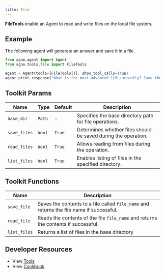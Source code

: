 ```yaml
---
title: File
---
```


**FileTools** enable an Agent to read and write files on the local file system.

## Example

The following agent will generate an answer and save it in a file.

```python cookbook/agent_concepts/tools/file_tools.py
from agno.agent import Agent
from agno.tools.file import FileTools

agent = Agent(tools=[FileTools()], show_tool_calls=True)
agent.print_response("What is the most advanced LLM currently? Save the answer to a file.", markdown=True)
```

## Toolkit Params

| Name         | Type   | Default | Description                                                    |
| ------------ | ------ | ------- | -------------------------------------------------------------- |
| `base_dir`   | `Path` | -       | Specifies the base directory path for file operations.         |
| `save_files` | `bool` | `True`  | Determines whether files should be saved during the operation. |
| `read_files` | `bool` | `True`  | Allows reading from files during the operation.                |
| `list_files` | `bool` | `True`  | Enables listing of files in the specified directory.           |

## Toolkit Functions

| Name         | Description                                                                              |
| ------------ | ---------------------------------------------------------------------------------------- |
| `save_file`  | Saves the contents to a file called `file_name` and returns the file name if successful. |
| `read_file`  | Reads the contents of the file `file_name` and returns the contents if successful.       |
| `list_files` | Returns a list of files in the base directory                                            |

## Developer Resources

- View [Tools](https://github.com/phidatahq/agno/blob/main/libs/agno/agno/tools/file_tools.py)
- View [Cookbook](https://github.com/phidatahq/agno/blob/main/cookbook/agent_concepts/tools/file_tools.py)
